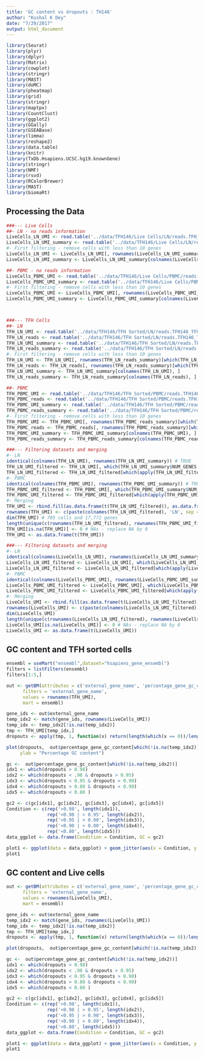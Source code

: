 ```yaml
---
title: 'GC content vs dropouts : TH146'
author: "Kushal K Dey"
date: "7/29/2017"
output: html_document
---
```


```r
library(Seurat)
library(plyr)
library(dplyr)
library(Matrix)
library(cowplot)
library(stringr)
library(MAST)
library(doMC)
library(pheatmap)
library(grid)
library(stringr)
library(maptpx)
library(CountClust)
library(ggplot2)
library(GGally)
library(GSEABase)
library(limma)
library(reshape2)
library(data.table)
library(knitr)
library(TxDb.Hsapiens.UCSC.hg19.knownGene)
library(stringr)
library(NMF)
library(rsvd)
library(RColorBrewer)
library(MAST)
library(biomaRt)
```

## Processing the Data

```r
###--- Live Cells
##- LN - no reads information
LiveCells_LN_UMI <- read.table('../data/TFH146/Live Cells/LN/reads.TFH_146_LN_S1_R1_001.fastq_bq10_star_corrected.umi.dge.txt', header = TRUE, row.names = 1)
LiveCells_LN_UMI_summary <- read.table('../data/TFH146/Live Cells/LN/reads.TFH_146_LN_S1_R1_001.fastq_bq10_star_corrected.umi.dge.summary.txt', header = TRUE, row.names = 1)
#- First filtering - remove cells with less than 10 genes
LiveCells_LN_UMI <- LiveCells_LN_UMI[, rownames(LiveCells_LN_UMI_summary)[which(LiveCells_LN_UMI_summary$NUM_GENES > 10)]]
LiveCells_LN_UMI_summary <- LiveCells_LN_UMI_summary[colnames(LiveCells_LN_UMI), ]

##- PBMC - no reads information
LiveCells_PBMC_UMI <- read.table('../data/TFH146/Live Cells/PBMC/reads.TFH_146_Blood_S2_R1_001.fastq_bq10_star_corrected.umi.dge.txt', header = TRUE, row.names = 1)
LiveCells_PBMC_UMI_summary <- read.table('../data/TFH146/Live Cells/PBMC/reads.TFH_146_Blood_S2_R1_001.fastq_bq10_star_corrected.umi.dge.summary.txt', header = TRUE, row.names = 1)
#- First filtering - remove cells with less than 10 genes
LiveCells_PBMC_UMI <- LiveCells_PBMC_UMI[, rownames(LiveCells_PBMC_UMI_summary)[which(LiveCells_PBMC_UMI_summary$NUM_GENES > 10)]]
LiveCells_PBMC_UMI_summary <- LiveCells_PBMC_UMI_summary[colnames(LiveCells_PBMC_UMI), ]



###--- TFH Cells
##- LN
TFH_LN_UMI <- read.table('../data/TFH146/TFH Sorted/LN/reads.TFH146_TFH_LN_S1_R1_001.fastq_bq10_star_corrected.umi.dge.txt.gz', header = TRUE, row.names = 1)
TFH_LN_reads <- read.table('../data/TFH146/TFH Sorted/LN/reads.TFH146_TFH_LN_S1_R1_001.fastq_bq10_star_corrected.reads.dge.txt.gz', header = TRUE, row.names = 1)
TFH_LN_UMI_summary <- read.table('../data/TFH146/TFH Sorted/LN/reads.TFH146_TFH_LN_S1_R1_001.fastq_bq10_star_corrected.umi.dge.summary.txt', header = TRUE, row.names = 1)
TFH_LN_reads_summary <- read.table('../data/TFH146/TFH Sorted/LN/reads.TFH146_TFH_LN_S1_R1_001.fastq_bq10_star_corrected.reads.dge.summary.txt', header = TRUE, row.names = 1)
#- First filtering - remove cells with less than 10 genes
TFH_LN_UMI <- TFH_LN_UMI[, rownames(TFH_LN_reads_summary)[which(TFH_LN_reads_summary$NUM_GENES > 10)]]
TFH_LN_reads <- TFH_LN_reads[, rownames(TFH_LN_reads_summary)[which(TFH_LN_reads_summary$NUM_GENES > 10)]]
TFH_LN_UMI_summary <- TFH_LN_UMI_summary[colnames(TFH_LN_UMI), ]
TFH_LN_reads_summary <- TFH_LN_reads_summary[colnames(TFH_LN_reads), ]

##- PBMC
TFH_PBMC_UMI <- read.table('../data/TFH146/TFH Sorted/PBMC/reads.TFH146_TFH_PBMC_S2_R1_001.fastq_bq10_star_corrected.umi.dge.txt.gz', header = TRUE, row.names = 1)
TFH_PBMC_reads <- read.table('../data/TFH146/TFH Sorted/PBMC/reads.TFH146_TFH_PBMC_S2_R1_001.fastq_bq10_star_corrected.reads.dge.txt.gz', header = TRUE, row.names = 1)
TFH_PBMC_UMI_summary <- read.table('../data/TFH146/TFH Sorted/PBMC/reads.TFH146_TFH_PBMC_S2_R1_001.fastq_bq10_star_corrected.umi.dge.summary.txt', header = TRUE, row.names = 1)
TFH_PBMC_reads_summary <- read.table('../data/TFH146/TFH Sorted/PBMC/reads.TFH146_TFH_PBMC_S2_R1_001.fastq_bq10_star_corrected.reads.dge.summary.txt', header = TRUE, row.names = 1)
#- First filtering - remove cells with less than 10 genes
TFH_PBMC_UMI <- TFH_PBMC_UMI[, rownames(TFH_PBMC_reads_summary)[which(TFH_PBMC_reads_summary$NUM_GENES > 10)]]
TFH_PBMC_reads <- TFH_PBMC_reads[, rownames(TFH_PBMC_reads_summary)[which(TFH_PBMC_reads_summary$NUM_GENES > 10)]]
TFH_PBMC_UMI_summary <- TFH_PBMC_UMI_summary[colnames(TFH_PBMC_UMI), ]
TFH_PBMC_reads_summary <- TFH_PBMC_reads_summary[colnames(TFH_PBMC_reads), ]
```

```r
###--- Filtering datasets and merging
#- LN
identical(colnames(TFH_LN_UMI), rownames(TFH_LN_UMI_summary)) # TRUE
TFH_LN_UMI_filtered <- TFH_LN_UMI[, which(TFH_LN_UMI_summary$NUM_GENES >= 400 & TFH_LN_UMI_summary$NUM_TRANSCRIPTS >= 750)] # 344 cells
TFH_LN_UMI_filtered <- TFH_LN_UMI_filtered[which(apply(TFH_LN_UMI_filtered, 1, sum) != 0), ] # 14,856 genes and 344 cells
#- PBMC
identical(colnames(TFH_PBMC_UMI), rownames(TFH_PBMC_UMI_summary)) # TRUE
TFH_PBMC_UMI_filtered <- TFH_PBMC_UMI[, which(TFH_PBMC_UMI_summary$NUM_GENES >= 400 & TFH_PBMC_UMI_summary$NUM_TRANSCRIPTS >= 750)] # 361 cells
TFH_PBMC_UMI_filtered <- TFH_PBMC_UMI_filtered[which(apply(TFH_PBMC_UMI_filtered, 1, sum) != 0), ] # 14,657 genes and 361 cells
#- Merging
TFH_UMI <- rbind.fill(as.data.frame(t(TFH_LN_UMI_filtered)), as.data.frame(t(TFH_PBMC_UMI_filtered)))
rownames(TFH_UMI) <- c(paste(colnames(TFH_LN_UMI_filtered), 'LN', sep = '_'), paste(colnames(TFH_PBMC_UMI_filtered), 'PBMC', sep = '_'))
dim(TFH_UMI) # 705 cells and 17,772 genes
length(unique(c(rownames(TFH_LN_UMI_filtered), rownames(TFH_PBMC_UMI_filtered)))) # 19,384 genes
TFH_UMI[is.na(TFH_UMI)] <- 0 # NAs - replace NA by 0
TFH_UMI <- as.data.frame(t(TFH_UMI))
```

```r
###--- Filtering datasets and merging
#- LN
identical(colnames(LiveCells_LN_UMI), rownames(LiveCells_LN_UMI_summary)) # TRUE
LiveCells_LN_UMI_filtered <- LiveCells_LN_UMI[, which(LiveCells_LN_UMI_summary$NUM_GENES >= 400 & LiveCells_LN_UMI_summary$NUM_TRANSCRIPTS >= 750)] 
LiveCells_LN_UMI_filtered <- LiveCells_LN_UMI_filtered[which(apply(LiveCells_LN_UMI_filtered, 1, sum) != 0), ]
#- PBMC
identical(colnames(LiveCells_PBMC_UMI), rownames(LiveCells_PBMC_UMI_summary)) # TRUE
LiveCells_PBMC_UMI_filtered <- LiveCells_PBMC_UMI[, which(LiveCells_PBMC_UMI_summary$NUM_GENES >= 400 & LiveCells_PBMC_UMI_summary$NUM_TRANSCRIPTS >= 750)] 
LiveCells_PBMC_UMI_filtered <- LiveCells_PBMC_UMI_filtered[which(apply(LiveCells_PBMC_UMI_filtered, 1, sum) != 0), ] 
#- Merging
LiveCells_UMI <- rbind.fill(as.data.frame(t(LiveCells_LN_UMI_filtered)), as.data.frame(t(LiveCells_PBMC_UMI_filtered)))
rownames(LiveCells_UMI) <- c(paste(colnames(LiveCells_LN_UMI_filtered), 'LN', sep = '_'), paste(colnames(LiveCells_PBMC_UMI_filtered), 'PBMC', sep = '_'))
dim(LiveCells_UMI) 
length(unique(c(rownames(LiveCells_LN_UMI_filtered), rownames(LiveCells_PBMC_UMI_filtered)))) # 19,183 genes
LiveCells_UMI[is.na(LiveCells_UMI)] <- 0 # NAs - replace NA by 0
LiveCells_UMI <- as.data.frame(t(LiveCells_UMI))
```

## GC content and TFH sorted cells

```r
ensembl = useMart("ensembl",dataset="hsapiens_gene_ensembl")
filters = listFilters(ensembl)
filters[1:5,]
```

```r
out <- getBM(attributes = c('external_gene_name', 'percentage_gene_gc_content'),
      filters = 'external_gene_name', 
      values = rownames(TFH_UMI), 
      mart = ensembl)
```

```r
gene_ids <- out$external_gene_name
temp_idx2 <- match(gene_ids, rownames(LiveCells_UMI))
temp_idx <- temp_idx2[!is.na(temp_idx2)]
tmp <- TFH_UMI[temp_idx,]
dropouts <- apply(tmp, 1, function(x) return(length(which(x == 0))/length(x)))
```

```r
plot(dropouts,  out$percentage_gene_gc_content[which(!is.na(temp_idx2))], xlab = "Dropout rate",
     ylab = "Percentage GC content")
```
```r
gc <-  out$percentage_gene_gc_content[which(!is.na(temp_idx2))]
idx1 <- which(dropouts > 0.98)
idx2 <- which(dropouts < .98 & dropouts > 0.95)
idx3 <- which(dropouts < 0.95 & dropouts > 0.90)
idx4 <- which(dropouts > 0.80 & dropouts < 0.90)
idx5 <- which(dropouts < 0.80 )
```

```r
gc2 <- c(gc[idx1], gc[idx2], gc[idx3], gc[idx4], gc[idx5])
Condition <- c(rep('>0.98', length(idx1)), 
               rep('<0.98 | > 0.95', length(idx2)),
               rep('<0.95 | > 0.90', length(idx3)),
               rep('<0.90 | > 0.80', length(idx4)),
               rep('<0.80', length(idx5)))
data_ggplot <- data.frame(Condition = Condition, GC = gc2)

plot1 <- ggplot(data = data_ggplot) + geom_jitter(aes(x = Condition, y = GC, color = Condition)) + geom_violin(aes(x = Condition, y = GC, color = Condition)) + labs(x = '', y = 'GC content') + guides(color = 'none')
plot1
```

## GC content and Live cells

```r
out <- getBM(attributes = c('external_gene_name', 'percentage_gene_gc_content'),
      filters = 'external_gene_name', 
      values = rownames(LiveCells_UMI), 
      mart = ensembl)
```

```r
gene_ids <- out$external_gene_name
temp_idx2 <- match(gene_ids, rownames(LiveCells_UMI))
temp_idx <- temp_idx2[!is.na(temp_idx2)]
tmp <- TFH_UMI[temp_idx,]
dropouts <- apply(tmp, 1, function(x) return(length(which(x == 0))/length(x)))
```

```r
plot(dropouts,  out$percentage_gene_gc_content[which(!is.na(temp_idx2))], xlab = "Dropout rate", ylab = "Percentage GC content")
```

```r
gc <-  out$percentage_gene_gc_content[which(!is.na(temp_idx2))]
idx1 <- which(dropouts > 0.98)
idx2 <- which(dropouts < .98 & dropouts > 0.95)
idx3 <- which(dropouts < 0.95 & dropouts > 0.90)
idx4 <- which(dropouts > 0.80 & dropouts < 0.90)
idx5 <- which(dropouts < 0.80 )
```

```r
gc2 <- c(gc[idx1], gc[idx2], gc[idx3], gc[idx4], gc[idx5])
Condition <- c(rep('>0.98', length(idx1)), 
               rep('<0.98 | > 0.95', length(idx2)),
               rep('<0.95 | > 0.90', length(idx3)),
               rep('<0.90 | > 0.80', length(idx4)),
               rep('<0.80', length(idx5)))
data_ggplot <- data.frame(Condition = Condition, GC = gc2)

plot1 <- ggplot(data = data_ggplot) + geom_jitter(aes(x = Condition, y = GC, color = Condition)) + geom_violin(aes(x = Condition, y = GC, color = Condition)) + labs(x = '', y = 'GC content') + guides(color = 'none')
plot1
```

